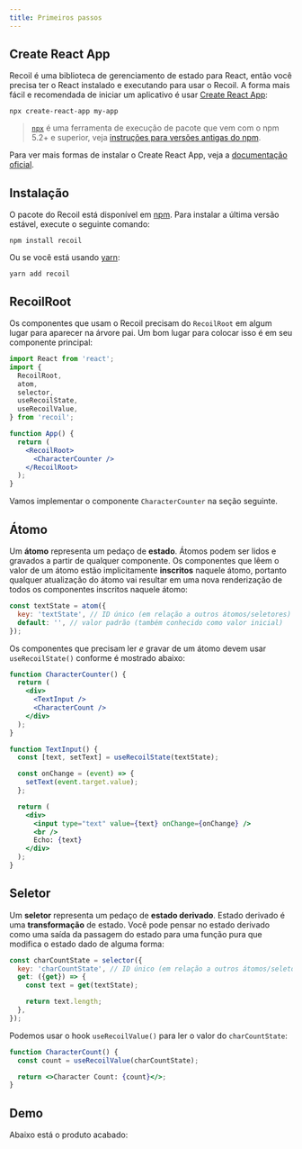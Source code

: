 ```yaml
---
title: Primeiros passos
---
```


## Create React App

Recoil é uma biblioteca de gerenciamento de estado para React, então você precisa ter o React instalado e executando para usar o Recoil. A forma mais fácil e recomendada de iniciar um aplicativo é usar [Create React App](https://github.com/facebook/create-react-app#creating-an-app):

```shell
npx create-react-app my-app
```

> [`npx`](https://medium.com/@maybekatz/introducing-npx-an-npm-package-runner-55f7d4bd282b) é uma ferramenta de execução de pacote que vem com o npm 5.2+ e superior, veja [instruções para versões antigas do npm](https://gist.github.com/gaearon/4064d3c23a77c74a3614c498a8bb1c5f).

Para ver mais formas de instalar o Create React App, veja a [documentação oficial](https://github.com/facebook/create-react-app#creating-an-app).

## Instalação

O pacote do Recoil está disponível em <a href="https://www.npmjs.com/get-npm" target="_blank">npm</a>. Para instalar a última versão estável, execute o seguinte comando:

```shell
npm install recoil
```

Ou se você está usando <a href="https://classic.yarnpkg.com/en/docs/install/" target="_blank">yarn</a>:

```shell
yarn add recoil
```

## RecoilRoot

Os componentes que usam o Recoil precisam do `RecoilRoot` em algum lugar para aparecer na árvore pai. Um bom lugar para colocar isso é em seu componente principal:

```jsx
import React from 'react';
import {
  RecoilRoot,
  atom,
  selector,
  useRecoilState,
  useRecoilValue,
} from 'recoil';

function App() {
  return (
    <RecoilRoot>
      <CharacterCounter />
    </RecoilRoot>
  );
}
```

Vamos implementar o componente `CharacterCounter` na seção seguinte.

## Átomo

Um **átomo** representa um pedaço de **estado**. Átomos podem ser lidos e gravados a partir de qualquer componente. Os componentes que lêem o valor de um átomo estão implicitamente **inscritos** naquele átomo, portanto qualquer atualização do átomo vai resultar em uma nova renderização de todos os componentes inscritos naquele átomo:

```javascript
const textState = atom({
  key: 'textState', // ID único (em relação a outros átomos/seletores)
  default: '', // valor padrão (também conhecido como valor inicial)
});
```

Os componentes que precisam ler _e_ gravar de um átomo devem usar `useRecoilState()` conforme é mostrado abaixo:

```jsx
function CharacterCounter() {
  return (
    <div>
      <TextInput />
      <CharacterCount />
    </div>
  );
}

function TextInput() {
  const [text, setText] = useRecoilState(textState);

  const onChange = (event) => {
    setText(event.target.value);
  };

  return (
    <div>
      <input type="text" value={text} onChange={onChange} />
      <br />
      Echo: {text}
    </div>
  );
}
```

## Seletor

Um **seletor** representa um pedaço de **estado derivado**. Estado derivado é uma **transformação** de estado. Você pode pensar no estado derivado como uma saída da passagem do estado para uma função pura que modifica o estado dado de alguma forma:

```jsx
const charCountState = selector({
  key: 'charCountState', // ID único (em relação a outros átomos/seletores)
  get: ({get}) => {
    const text = get(textState);

    return text.length;
  },
});
```

Podemos usar o hook `useRecoilValue()` para ler o valor do `charCountState`:

```jsx
function CharacterCount() {
  const count = useRecoilValue(charCountState);

  return <>Character Count: {count}</>;
}
```

## Demo

Abaixo está o produto acabado:


<GettingStarted />
